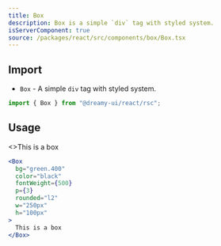 ```yaml
---
title: Box
description: Box is a simple `div` tag with styled system.
isServerComponent: true
source: /packages/react/src/components/box/Box.tsx
---
```


## Import

- `Box` - A simple `div` tag with styled system.

```jsx
import { Box } from "@dreamy-ui/react/rsc";
```

## Usage

<Wrapper>
	<Box
		bg="green.400"
		color="black"
		fontWeight={500}
		p={3}
		rounded="l2"
		w="250px"
		h="100px"
	>
		<>This is a box</>
	</Box>
</Wrapper>

```jsx
<Box
  bg="green.400"
  color="black"
  fontWeight={500}
  p={3}
  rounded="l2"
  w="250px"
  h="100px"
>
  This is a box
</Box>
```
